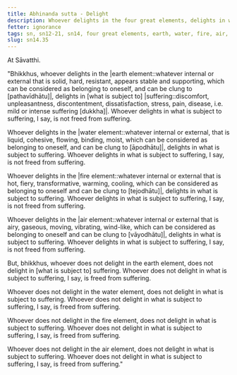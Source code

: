 ```yaml
---
title: Abhinanda sutta - Delight
description: Whoever delights in the four great elements, delights in what is subject to suffering, and as a result, is not freed from suffering.
fetter: ignorance
tags: sn, sn12-21, sn14, four great elements, earth, water, fire, air, suffering, delight
slug: sn14.35
---
```


At Sāvatthi.

"Bhikkhus, whoever delights in the |earth element::whatever internal or external that is solid, hard, resistant, appears stable and supporting, which can be considered as belonging to oneself, and can be clung to [pathavīdhātu]|, delights in [what is subject to] |suffering::discomfort, unpleasantness, discontentment, dissatisfaction, stress, pain, disease, i.e. mild or intense suffering [dukkha]|. Whoever delights in what is subject to suffering, I say, is not freed from suffering.

Whoever delights in the |water element::whatever internal or external, that is liquid, cohesive, flowing, binding, moist, which can be considered as belonging to oneself, and can be clung to [āpodhātu]|, delights in what is subject to suffering. Whoever delights in what is subject to suffering, I say, is not freed from suffering.

Whoever delights in the |fire element::whatever internal or external that is hot, fiery, transformative, warming, cooling, which can be considered as belonging to oneself and can be clung to [tejodhātu]|, delights in what is subject to suffering. Whoever delights in what is subject to suffering, I say, is not freed from suffering.

Whoever delights in the |air element::whatever internal or external that is airy, gaseous, moving, vibrating, wind-like, which can be considered as belonging to oneself and can be clung to [vāyodhātu]|, delights in what is subject to suffering. Whoever delights in what is subject to suffering, I say, is not freed from suffering.

But, bhikkhus, whoever does not delight in the earth element, does not delight in [what is subject to] suffering. Whoever does not delight in what is subject to suffering, I say, is freed from suffering.

Whoever does not delight in the water element, does not delight in what is subject to suffering. Whoever does not delight in what is subject to suffering, I say, is freed from suffering.

Whoever does not delight in the fire element, does not delight in what is subject to suffering. Whoever does not delight in what is subject to suffering, I say, is freed from suffering.

Whoever does not delight in the air element, does not delight in what is subject to suffering. Whoever does not delight in what is subject to suffering, I say, is freed from suffering."